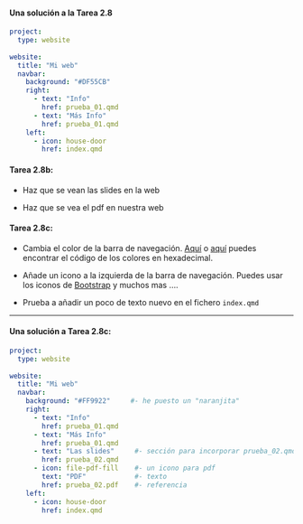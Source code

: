 ::: {.callout-important icon="false"}
#### Una solución a la Tarea 2.8

```yaml
project:
  type: website
 
website:
  title: "Mi web"
  navbar:
    background: "#DF55CB"
    right: 
      - text: "Info"
        href: prueba_01.qmd
      - text: "Más Info"
        href: prueba_01.qmd
    left: 
      - icon: house-door
        href: index.qmd       
```

:::


::: {.fragment}
::: {.callout-important icon="false"}
#### Tarea 2.8b:

- Haz que se vean las slides en la web

- Haz que se vea el pdf en nuestra web


:::
:::


::: {.fragment}
::: {.callout-important icon="false"}
#### Tarea 2.8c: 

- Cambia el color de la barra de navegación. [Aquí](https://htmlcolorcodes.com/es/) o [aquí](https://www.color-hex.com/) puedes encontrar el código de los colores en hexadecimal.

- Añade un icono a la izquierda de la barra de navegación. Puedes usar los iconos de [Bootstrap](https://icons.getbootstrap.com/) y muchos mas ....

- Prueba a añadir un poco de texto nuevo en el fichero `index.qmd`
:::
:::


--------------------------------------------------------------------------------


::: {.callout-important icon="false"}
#### Una solución a Tarea 2.8c: 


```yaml
project:
  type: website
 
website:
  title: "Mi web"
  navbar:
    background: "#FF9922"     #- he puesto un "naranjita"
    right: 
      - text: "Info"
        href: prueba_01.qmd
      - text: "Más Info"
        href: prueba_01.qmd
      - text: "Las slides"     #- sección para incorporar prueba_02.qmd
        href: prueba_02.qmd
      - icon: file-pdf-fill    #- un icono para pdf
        text: "PDF"            #- texto
        href: prueba_02.pdf    #- referencia
    left: 
      - icon: house-door
        href: index.qmd        
```
:::
